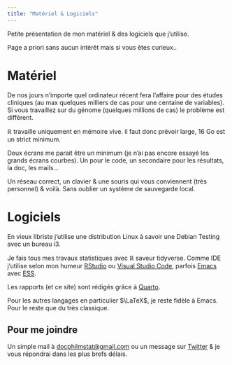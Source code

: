 ```yaml
---
title: "Matériel & Logiciels"
---
```

 Petite présentation de mon matériel & des logiciels que j'utilise. 
 
 Page a priori sans aucun intérêt mais si vous êtes curieux..
 
# Matériel
 
 De nos jours n'importe quel ordinateur récent fera l'affaire pour des études cliniques (au max quelques milliers de cas pour une centaine de variables). Si vous travaillez sur du génome (quelques millions de cas) le problème est différent. 
 
 $\mathbb{R}$ travaille uniquement en mémoire vive. il faut donc prévoir large, 16 Go est un strict minimum.
 
 Deux écrans me parait être un minimum (je n'ai pas encore essayé les grands écrans courbes). Un pour le code, un secondaire pour les résultats, la doc, les mails...
 
 Un réseau correct, un clavier & une souris qui vous conviennent (très personnel) & voilà. Sans oublier un système de sauvegarde local.
 
 
 
# Logiciels
 
 En vieux libriste j'utilise une distribution Linux à savoir une Debian Testing avec un bureau i3.
 
 Je fais tous mes travaux statistiques avec $\mathbb{R}$ saveur tidyverse. Comme IDE j'utilise selon mon humeur [RStudio](https://posit.co/download/rstudio-desktop/) ou [Visual Studio Code](https://code.visualstudio.com/), parfois [Emacs](https://www.gnu.org/s/emacs/) avec [ESS](https://ess.r-project.org/). 
 
 Les rapports (et ce site) sont rédigés grâce à [Quarto](https://quarto.org/). 
 
 Pour les autres langages en particulier $\LaTeX$, je reste fidèle à Emacs. Pour le reste que du très classique. 


:::{.callout-tip}
## Pour me joindre

Un simple mail à <a href="mailto:docphilmstat@gmail.com">docphilmstat@gmail.com</a> ou un message sur [Twitter](https://twitter.com/PhiippeMICHEL) & je vous répondrai dans les plus brefs délais.
:::
